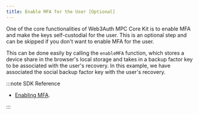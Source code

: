 ```yaml
---
title: Enable MFA for the User [Optional]
---
```


One of the core functionalities of Web3Auth MPC Core Kit is to enable MFA and make the keys
self-custodial for the user. This is an optional step and can be skipped if you don't want to enable
MFA for the user.

This can be done easily by calling the `enableMFA` function, which stores a device share in the
browser's local storage and takes in a backup factor key to be associated with the user's recovery.
In this example, we have associated the social backup factor key with the user's recovery.

:::note SDK Reference

- [Enabling MFA](/sdk/core-kit/mpc-core-kit/usage#enable-mfa).

:::
